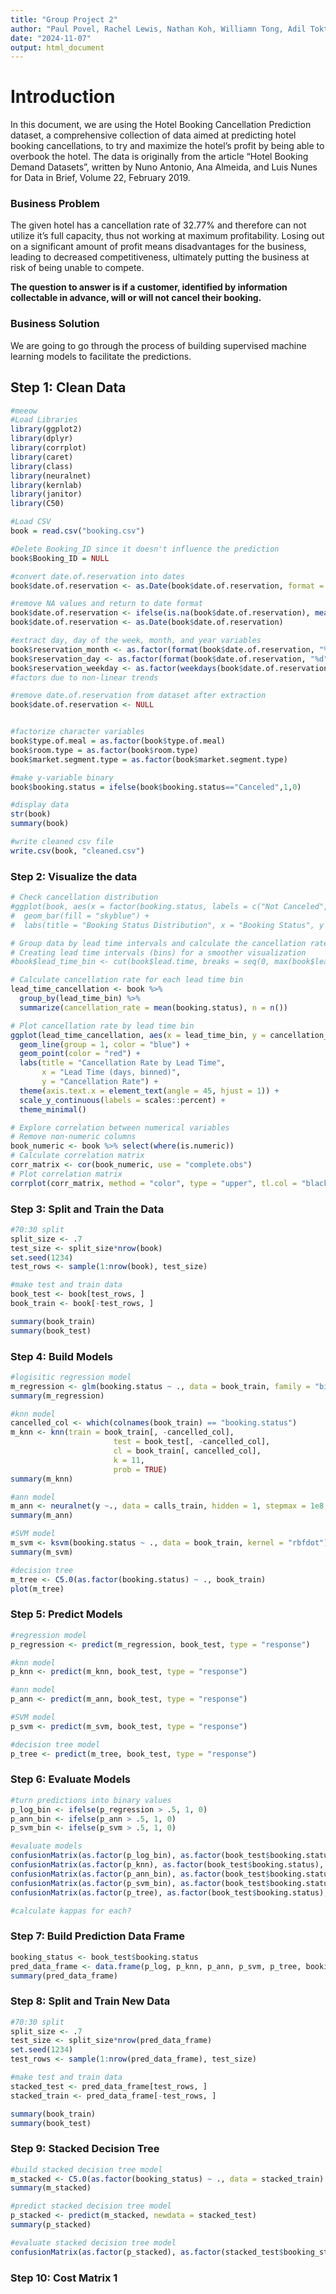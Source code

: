 ```yaml
---
title: "Group Project 2"
author: "Paul Povel, Rachel Lewis, Nathan Koh, Williamn Tong, Adil Toktassyn"
date: "2024-11-07"
output: html_document
---
```

# Introduction
In this document, we are using the Hotel Booking Cancellation Prediction dataset, a comprehensive collection of data aimed at predicting hotel booking cancellations, to try and maximize the hotel's profit by being able to overbook the hotel. The data is originally from the article "Hotel Booking Demand Datasets", written by Nuno Antonio, Ana Almeida, and Luis Nunes for Data in Brief, Volume 22, February 2019. 

### Business Problem

The given hotel has a cancellation rate of 32.77% and therefore can not utilize it's full capacity, thus not working at maximum profitability. Losing out on a significant amount of profit means disadvantages for the business, leading to decreased competitiveness, ultimately putting the business at risk of being unable to compete. 

**The question to answer is if a customer, identified by information collectable in advance, will or will not cancel their booking.**

### Business Solution

We are going to go through the process of building supervised machine learning models to facilitate the predictions.

## Step 1: Clean Data

```r
#meeow
#Load Libraries
library(ggplot2)
library(dplyr)
library(corrplot)
library(caret)
library(class)
library(neuralnet)
library(kernlab)
library(janitor)
library(C50)

#Load CSV
book = read.csv("booking.csv")

#Delete Booking_ID since it doesn't influence the prediction
book$Booking_ID = NULL

#convert date.of.reservation into dates
book$date.of.reservation <- as.Date(book$date.of.reservation, format = "%m/%d/%Y")

#remove NA values and return to date format
book$date.of.reservation <- ifelse(is.na(book$date.of.reservation), mean(book$date.of.reservation, na.rm = TRUE), book$date.of.reservation)
book$date.of.reservation <- as.Date(book$date.of.reservation)

#extract day, day of the week, month, and year variables
book$reservation_month <- as.factor(format(book$date.of.reservation, "%m"))
book$reservation_day <- as.factor(format(book$date.of.reservation, "%d"))
book$reservation_weekday <- as.factor(weekdays(book$date.of.reservation))
#factors due to non-linear trends

#remove date.of.reservation from dataset after extraction
book$date.of.reservation <- NULL


#factorize character variables
book$type.of.meal = as.factor(book$type.of.meal)
book$room.type = as.factor(book$room.type)
book$market.segment.type = as.factor(book$market.segment.type)

#make y-variable binary
book$booking.status = ifelse(book$booking.status=="Canceled",1,0)

#display data
str(book)
summary(book)

#write cleaned csv file
write.csv(book, "cleaned.csv")
```

### Step 2: Visualize the data

```r
# Check cancellation distribution
#ggplot(book, aes(x = factor(booking.status, labels = c("Not Canceled", "Canceled")))) +
#  geom_bar(fill = "skyblue") +
#  labs(title = "Booking Status Distribution", x = "Booking Status", y = "Count")

# Group data by lead time intervals and calculate the cancellation rate
# Creating lead time intervals (bins) for a smoother visualization
#book$lead_time_bin <- cut(book$lead.time, breaks = seq(0, max(book$lead.time, na.rm = TRUE), by = 30), right = FALSE)

# Calculate cancellation rate for each lead time bin
lead_time_cancellation <- book %>%
  group_by(lead_time_bin) %>%
  summarize(cancellation_rate = mean(booking.status), n = n())

# Plot cancellation rate by lead time bin
ggplot(lead_time_cancellation, aes(x = lead_time_bin, y = cancellation_rate)) +
  geom_line(group = 1, color = "blue") +
  geom_point(color = "red") +
  labs(title = "Cancellation Rate by Lead Time",
       x = "Lead Time (days, binned)",
       y = "Cancellation Rate") +
  theme(axis.text.x = element_text(angle = 45, hjust = 1)) +
  scale_y_continuous(labels = scales::percent) +
  theme_minimal()

# Explore correlation between numerical variables
# Remove non-numeric columns
book_numeric <- book %>% select(where(is.numeric))
# Calculate correlation matrix
corr_matrix <- cor(book_numeric, use = "complete.obs")
# Plot correlation matrix
corrplot(corr_matrix, method = "color", type = "upper", tl.col = "black", tl.srt = 45, title = "Correlation Matrix", mar = c(0, 0, 1, 0))

```

### Step 3: Split and Train the Data

```r
#70:30 split
split_size <- .7
test_size <- split_size*nrow(book)
set.seed(1234)
test_rows <- sample(1:nrow(book), test_size)

#make test and train data
book_test <- book[test_rows, ]
book_train <- book[-test_rows, ]

summary(book_train)
summary(book_test)
```

### Step 4: Build Models

```r
#logisitic regression model
m_regression <- glm(booking.status ~ ., data = book_train, family = "binomial")
summary(m_regression)

#knn model
cancelled_col <- which(colnames(book_train) == "booking.status")
m_knn <- knn(train = book_train[, -cancelled_col],
                       test = book_test[, -cancelled_col],
                       cl = book_train[, cancelled_col],
                       k = 11,
                       prob = TRUE)
summary(m_knn)

#ann model
m_ann <- neuralnet(y ~., data = calls_train, hidden = 1, stepmax = 1e8, lifesign = "full")
summary(m_ann)

#SVM model
m_svm <- ksvm(booking.status ~ ., data = book_train, kernel = "rbfdot")
summary(m_svm)

#decision tree
m_tree <- C5.0(as.factor(booking.status) ~ ., book_train)
plot(m_tree)
```

### Step 5: Predict Models

```r
#regression model
p_regression <- predict(m_regression, book_test, type = "response")

#knn model
p_knn <- predict(m_knn, book_test, type = "response")

#ann model
p_ann <- predict(m_ann, book_test, type = "response")

#SVM model
p_svm <- predict(m_svm, book_test, type = "response")

#decision tree model
p_tree <- predict(m_tree, book_test, type = "response")
```

### Step 6: Evaluate Models

```r
#turn predictions into binary values
p_log_bin <- ifelse(p_regression > .5, 1, 0)
p_ann_bin <- ifelse(p_ann > .5, 1, 0)
p_svm_bin <- ifelse(p_svm > .5, 1, 0)

#evaluate models
confusionMatrix(as.factor(p_log_bin), as.factor(book_test$booking.status), positive = "1")
confusionMatrix(as.factor(p_knn), as.factor(book_test$booking.status), positive = "1")
confusionMatrix(as.factor(p_ann_bin), as.factor(book_test$booking.status), positive = "1")
confusionMatrix(as.factor(p_svm_bin), as.factor(book_test$booking.status), positive = "1")
confusionMatrix(as.factor(p_tree), as.factor(book_test$booking.status), positive = "1")

#calculate kappas for each?
```

### Step 7: Build Prediction Data Frame

```r
booking_status <- book_test$booking.status
pred_data_frame <- data.frame(p_log, p_knn, p_ann, p_svm, p_tree, booking_status)
summary(pred_data_frame)
```

### Step 8: Split and Train New Data

```r
#70:30 split
split_size <- .7
test_size <- split_size*nrow(pred_data_frame)
set.seed(1234)
test_rows <- sample(1:nrow(pred_data_frame), test_size)

#make test and train data
stacked_test <- pred_data_frame[test_rows, ]
stacked_train <- pred_data_frame[-test_rows, ]

summary(book_train)
summary(book_test)
```

### Step 9: Stacked Decision Tree

```r
#build stacked decision tree model
m_stacked <- C5.0(as.factor(booking_status) ~ ., data = stacked_train)
summary(m_stacked)

#predict stacked decision tree model
p_stacked <- predict(m_stacked, newdata = stacked_test)
summary(p_stacked)

#evaluate stacked decision tree model
confusionMatrix(as.factor(p_stacked), as.factor(stacked_test$booking_status), positive = "1")
```

### Step 10: Cost Matrix 1

```r

```


